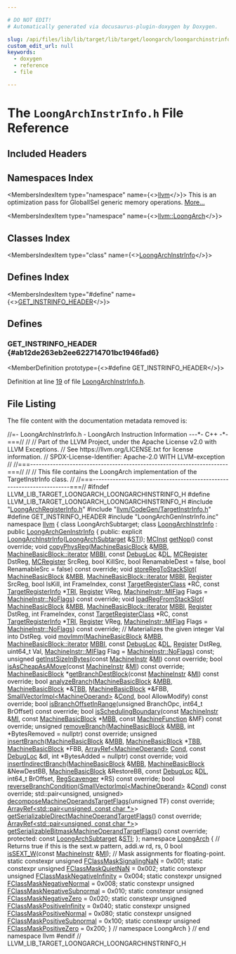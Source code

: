 ```yaml
---

# DO NOT EDIT!
# Automatically generated via docusaurus-plugin-doxygen by Doxygen.

slug: /api/files/lib/lib/target/lib/target/loongarch/loongarchinstrinfo-h
custom_edit_url: null
keywords:
  - doxygen
  - reference
  - file

---
```





# The `LoongArchInstrInfo.h` File Reference

<DoxygenPage pluginConfig={pluginConfig}>



## Included Headers

<IncludesList>
<IncludesListItem
  filePath="LoongArchRegisterInfo.h"
  permalink="/docs/api/files/lib/lib/target/lib/target/loongarch/loongarchregisterinfo-h"
  isLocal="true" />
<IncludesListItem
  filePath="llvm/CodeGen/TargetInstrInfo.h"
  permalink="/docs/api/files/include/include/llvm/include/llvm/codegen/targetinstrinfo-h"
  isLocal="true" />
<IncludesListItem
  filePath="LoongArchGenInstrInfo.inc"
  permalink=""
  isLocal="true" />
</IncludesList>

## Namespaces Index

<MembersIndex>

<MembersIndexItem
  type="namespace"
  name={<><a href="/docs/api/namespaces/llvm">llvm</a></>}>
This is an optimization pass for GlobalISel generic memory operations. <a href="/docs/api/namespaces/llvm/#details">More...</a>
</MembersIndexItem>

<MembersIndexItem
  type="namespace"
  name={<><a href="/docs/api/namespaces/llvm/loongarch">llvm::LoongArch</a></>}>
</MembersIndexItem>

</MembersIndex>

## Classes Index

<MembersIndex>

<MembersIndexItem
  type="class"
  name={<><a href="/docs/api/classes/llvm/loongarchinstrinfo">LoongArchInstrInfo</a></>}>
</MembersIndexItem>

</MembersIndex>

## Defines Index

<MembersIndex>

<MembersIndexItem
  type="#define"
  name={<><a href="#ab12de263eb2ee622714701bc1946fad6">GET&#95;INSTRINFO&#95;HEADER</a></>}>
</MembersIndexItem>

</MembersIndex>


<SectionDefinition>

## Defines

### GET&#95;INSTRINFO&#95;HEADER {#ab12de263eb2ee622714701bc1946fad6}

<MemberDefinition
  prototype={<>#define GET&#95;INSTRINFO&#95;HEADER</>}>

Definition at line <a href="#l00019">19</a> of file <a href="/docs/api/files/lib/lib/target/lib/target/loongarch/loongarchinstrinfo-h">LoongArchInstrInfo.h</a>.
</MemberDefinition>

</SectionDefinition>

## File Listing

The file content with the documentation metadata removed is:

<ProgramListing>

<Link id="l00001" /><CodeLine lineNumber="1"><span class="doxyHighlightComment">//=- LoongArchInstrInfo.h - LoongArch Instruction Information ---&#42;- C++ -&#42;-===//</span></CodeLine>
<Link id="l00002" /><CodeLine lineNumber="2"><span class="doxyHighlightComment">//</span></CodeLine>
<Link id="l00003" /><CodeLine lineNumber="3"><span class="doxyHighlightComment">// Part of the LLVM Project, under the Apache License v2.0 with LLVM Exceptions.</span></CodeLine>
<Link id="l00004" /><CodeLine lineNumber="4"><span class="doxyHighlightComment">// See https://llvm.org/LICENSE.txt for license information.</span></CodeLine>
<Link id="l00005" /><CodeLine lineNumber="5"><span class="doxyHighlightComment">// SPDX-License-Identifier: Apache-2.0 WITH LLVM-exception</span></CodeLine>
<Link id="l00006" /><CodeLine lineNumber="6"><span class="doxyHighlightComment">//</span></CodeLine>
<Link id="l00007" /><CodeLine lineNumber="7"><span class="doxyHighlightComment">//===----------------------------------------------------------------------===//</span></CodeLine>
<Link id="l00008" /><CodeLine lineNumber="8"><span class="doxyHighlightComment">//</span></CodeLine>
<Link id="l00009" /><CodeLine lineNumber="9"><span class="doxyHighlightComment">// This file contains the LoongArch implementation of the TargetInstrInfo class.</span></CodeLine>
<Link id="l00010" /><CodeLine lineNumber="10"><span class="doxyHighlightComment">//</span></CodeLine>
<Link id="l00011" /><CodeLine lineNumber="11"><span class="doxyHighlightComment">//===----------------------------------------------------------------------===//</span></CodeLine>
<Link id="l00012" /><CodeLine lineNumber="12"></CodeLine>
<Link id="l00013" /><CodeLine lineNumber="13"><span class="doxyHighlightPreprocessor">#ifndef LLVM&#95;LIB&#95;TARGET&#95;LOONGARCH&#95;LOONGARCHINSTRINFO&#95;H</span></CodeLine>
<Link id="l00014" /><CodeLine lineNumber="14"><span class="doxyHighlightPreprocessor">#define LLVM&#95;LIB&#95;TARGET&#95;LOONGARCH&#95;LOONGARCHINSTRINFO&#95;H</span></CodeLine>
<Link id="l00015" /><CodeLine lineNumber="15"></CodeLine>
<Link id="l00016" /><CodeLine lineNumber="16"><span class="doxyHighlightPreprocessor">#include &quot;<a href="/docs/api/files/lib/lib/target/lib/target/loongarch/loongarchregisterinfo-h">LoongArchRegisterInfo.h</a>&quot;</span></CodeLine>
<Link id="l00017" /><CodeLine lineNumber="17"><span class="doxyHighlightPreprocessor">#include &quot;<a href="/docs/api/files/include/include/llvm/include/llvm/codegen/targetinstrinfo-h">llvm/CodeGen/TargetInstrInfo.h</a>&quot;</span></CodeLine>
<Link id="l00018" /><CodeLine lineNumber="18"></CodeLine>
<Link id="l00019" /><CodeLine lineNumber="19" lineLink="#ab12de263eb2ee622714701bc1946fad6"><span class="doxyHighlightPreprocessor">#define GET&#95;INSTRINFO&#95;HEADER</span></CodeLine>
<Link id="l00020" /><CodeLine lineNumber="20"><span class="doxyHighlightPreprocessor">#include &quot;LoongArchGenInstrInfo.inc&quot;</span></CodeLine>
<Link id="l00021" /><CodeLine lineNumber="21"></CodeLine>
<Link id="l00022" /><CodeLine lineNumber="22"><span class="doxyHighlightKeyword">namespace </span><span class="doxyHighlight"><a href="/docs/api/namespaces/llvm">llvm</a> &#123;</span></CodeLine>
<Link id="l00023" /><CodeLine lineNumber="23"></CodeLine>
<Link id="l00024" /><CodeLine lineNumber="24"><span class="doxyHighlightKeyword">class </span><span class="doxyHighlight">LoongArchSubtarget;</span></CodeLine>
<Link id="l00025" /><CodeLine lineNumber="25"></CodeLine>
<Link id="l00026" /><CodeLine lineNumber="26" lineLink="/docs/api/classes/llvm/loongarchinstrinfo"><span class="doxyHighlightKeyword">class </span><span class="doxyHighlight"><a href="/docs/api/classes/llvm/loongarchinstrinfo/#a53a398d4085290ac86fad7f1aed178cd">LoongArchInstrInfo</a> : </span><span class="doxyHighlightKeyword">public</span><span class="doxyHighlight"> <a href="/docs/api/classes/loongarchgeninstrinfo">LoongArchGenInstrInfo</a> &#123;</span></CodeLine>
<Link id="l00027" /><CodeLine lineNumber="27"><span class="doxyHighlightKeyword">public</span><span class="doxyHighlight">:</span></CodeLine>
<Link id="l00028" /><CodeLine lineNumber="28"><span class="doxyHighlight">  </span><span class="doxyHighlightKeyword">explicit</span><span class="doxyHighlight"> <a href="/docs/api/classes/llvm/loongarchinstrinfo/#a53a398d4085290ac86fad7f1aed178cd">LoongArchInstrInfo</a>(<a href="/docs/api/classes/llvm/loongarchsubtarget">LoongArchSubtarget</a> &amp;<a href="/docs/api/classes/llvm/loongarchinstrinfo/#a21d8167d5d8e2f0654478e251b36ba62">STI</a>);</span></CodeLine>
<Link id="l00029" /><CodeLine lineNumber="29"></CodeLine>
<Link id="l00030" /><CodeLine lineNumber="30"><span class="doxyHighlight">  <a href="/docs/api/classes/llvm/mcinst">MCInst</a> <a href="/docs/api/classes/llvm/loongarchinstrinfo/#a65cef9ee9bfa5c5549b3b3758b6247f6">getNop</a>() </span><span class="doxyHighlightKeyword">const override</span><span class="doxyHighlight">;</span></CodeLine>
<Link id="l00031" /><CodeLine lineNumber="31"></CodeLine>
<Link id="l00032" /><CodeLine lineNumber="32"><span class="doxyHighlight">  </span><span class="doxyHighlightKeywordType">void</span><span class="doxyHighlight"> <a href="/docs/api/classes/llvm/loongarchinstrinfo/#a759a3354d37a7d694ba126ace98547f0">copyPhysReg</a>(<a href="/docs/api/classes/llvm/machinebasicblock">MachineBasicBlock</a> &amp;<a href="/docs/api/files/lib/lib/target/lib/target/arm/armslshardening-cpp/#a5958512eae2979bd2eb383977996a600">MBB</a>, <a href="/docs/api/classes/llvm/machinebasicblock/#ae34c996b58df9b9ce6695a0c8b70c533">MachineBasicBlock::iterator</a> <a href="/docs/api/files/lib/lib/target/lib/target/arm/armslshardening-cpp/#ad5f691fdc1a09aaf6df5fef958b35a3d">MBBI</a>,</span></CodeLine>
<Link id="l00033" /><CodeLine lineNumber="33"><span class="doxyHighlight">                   </span><span class="doxyHighlightKeyword">const</span><span class="doxyHighlight"> <a href="/docs/api/classes/llvm/debugloc">DebugLoc</a> &amp;<a href="/docs/api/files/lib/lib/target/lib/target/arm/armslshardening-cpp/#ad467c4ab9119043f9b7750ab986be61a">DL</a>, <a href="/docs/api/classes/llvm/mcregister">MCRegister</a> DstReg, <a href="/docs/api/classes/llvm/mcregister">MCRegister</a> SrcReg,</span></CodeLine>
<Link id="l00034" /><CodeLine lineNumber="34"><span class="doxyHighlight">                   </span><span class="doxyHighlightKeywordType">bool</span><span class="doxyHighlight"> KillSrc, </span><span class="doxyHighlightKeywordType">bool</span><span class="doxyHighlight"> RenamableDest = </span><span class="doxyHighlightKeyword">false</span><span class="doxyHighlight">,</span></CodeLine>
<Link id="l00035" /><CodeLine lineNumber="35"><span class="doxyHighlight">                   </span><span class="doxyHighlightKeywordType">bool</span><span class="doxyHighlight"> RenamableSrc = </span><span class="doxyHighlightKeyword">false</span><span class="doxyHighlight">) </span><span class="doxyHighlightKeyword">const override</span><span class="doxyHighlight">;</span></CodeLine>
<Link id="l00036" /><CodeLine lineNumber="36"></CodeLine>
<Link id="l00037" /><CodeLine lineNumber="37"><span class="doxyHighlight">  </span><span class="doxyHighlightKeywordType">void</span><span class="doxyHighlight"> <a href="/docs/api/classes/llvm/loongarchinstrinfo/#aed611129b85082f7e6459907b50a8cd5">storeRegToStackSlot</a>(</span></CodeLine>
<Link id="l00038" /><CodeLine lineNumber="38"><span class="doxyHighlight">      <a href="/docs/api/classes/llvm/machinebasicblock">MachineBasicBlock</a> &amp;<a href="/docs/api/files/lib/lib/target/lib/target/arm/armslshardening-cpp/#a5958512eae2979bd2eb383977996a600">MBB</a>, <a href="/docs/api/classes/llvm/machinebasicblock/#ae34c996b58df9b9ce6695a0c8b70c533">MachineBasicBlock::iterator</a> <a href="/docs/api/files/lib/lib/target/lib/target/arm/armslshardening-cpp/#ad5f691fdc1a09aaf6df5fef958b35a3d">MBBI</a>, <a href="/docs/api/classes/llvm/register">Register</a> SrcReg,</span></CodeLine>
<Link id="l00039" /><CodeLine lineNumber="39"><span class="doxyHighlight">      </span><span class="doxyHighlightKeywordType">bool</span><span class="doxyHighlight"> IsKill, </span><span class="doxyHighlightKeywordType">int</span><span class="doxyHighlight"> FrameIndex, </span><span class="doxyHighlightKeyword">const</span><span class="doxyHighlight"> <a href="/docs/api/classes/llvm/targetregisterclass">TargetRegisterClass</a> &#42;RC,</span></CodeLine>
<Link id="l00040" /><CodeLine lineNumber="40"><span class="doxyHighlight">      </span><span class="doxyHighlightKeyword">const</span><span class="doxyHighlight"> <a href="/docs/api/classes/llvm/targetregisterinfo">TargetRegisterInfo</a> &#42;<a href="/docs/api/files/lib/lib/codegen/machinesink-cpp/#a0f36ed1bc17fc1aa97fe291c439a0698">TRI</a>, <a href="/docs/api/classes/llvm/register">Register</a> VReg,</span></CodeLine>
<Link id="l00041" /><CodeLine lineNumber="41"><span class="doxyHighlight">      <a href="/docs/api/classes/llvm/machineinstr/#aafacf84de1cb994a92dc045f4aa1d518">MachineInstr::MIFlag</a> Flags = <a href="/docs/api/classes/llvm/machineinstr/#aafacf84de1cb994a92dc045f4aa1d518a75967179a013c48b7d5b1690cb0b47cc">MachineInstr::NoFlags</a>) </span><span class="doxyHighlightKeyword">const override</span><span class="doxyHighlight">;</span></CodeLine>
<Link id="l00042" /><CodeLine lineNumber="42"><span class="doxyHighlight">  </span><span class="doxyHighlightKeywordType">void</span><span class="doxyHighlight"> <a href="/docs/api/classes/llvm/loongarchinstrinfo/#afa83048a6e09247f7f6310ffc0681909">loadRegFromStackSlot</a>(</span></CodeLine>
<Link id="l00043" /><CodeLine lineNumber="43"><span class="doxyHighlight">      <a href="/docs/api/classes/llvm/machinebasicblock">MachineBasicBlock</a> &amp;<a href="/docs/api/files/lib/lib/target/lib/target/arm/armslshardening-cpp/#a5958512eae2979bd2eb383977996a600">MBB</a>, <a href="/docs/api/classes/llvm/machinebasicblock/#ae34c996b58df9b9ce6695a0c8b70c533">MachineBasicBlock::iterator</a> <a href="/docs/api/files/lib/lib/target/lib/target/arm/armslshardening-cpp/#ad5f691fdc1a09aaf6df5fef958b35a3d">MBBI</a>, <a href="/docs/api/classes/llvm/register">Register</a> DstReg,</span></CodeLine>
<Link id="l00044" /><CodeLine lineNumber="44"><span class="doxyHighlight">      </span><span class="doxyHighlightKeywordType">int</span><span class="doxyHighlight"> FrameIndex, </span><span class="doxyHighlightKeyword">const</span><span class="doxyHighlight"> <a href="/docs/api/classes/llvm/targetregisterclass">TargetRegisterClass</a> &#42;RC,</span></CodeLine>
<Link id="l00045" /><CodeLine lineNumber="45"><span class="doxyHighlight">      </span><span class="doxyHighlightKeyword">const</span><span class="doxyHighlight"> <a href="/docs/api/classes/llvm/targetregisterinfo">TargetRegisterInfo</a> &#42;<a href="/docs/api/files/lib/lib/codegen/machinesink-cpp/#a0f36ed1bc17fc1aa97fe291c439a0698">TRI</a>, <a href="/docs/api/classes/llvm/register">Register</a> VReg,</span></CodeLine>
<Link id="l00046" /><CodeLine lineNumber="46"><span class="doxyHighlight">      <a href="/docs/api/classes/llvm/machineinstr/#aafacf84de1cb994a92dc045f4aa1d518">MachineInstr::MIFlag</a> Flags = <a href="/docs/api/classes/llvm/machineinstr/#aafacf84de1cb994a92dc045f4aa1d518a75967179a013c48b7d5b1690cb0b47cc">MachineInstr::NoFlags</a>) </span><span class="doxyHighlightKeyword">const override</span><span class="doxyHighlight">;</span></CodeLine>
<Link id="l00047" /><CodeLine lineNumber="47"></CodeLine>
<Link id="l00048" /><CodeLine lineNumber="48"><span class="doxyHighlight">  </span><span class="doxyHighlightComment">// Materializes the given integer Val into DstReg.</span></CodeLine>
<Link id="l00049" /><CodeLine lineNumber="49"><span class="doxyHighlight">  </span><span class="doxyHighlightKeywordType">void</span><span class="doxyHighlight"> <a href="/docs/api/classes/llvm/loongarchinstrinfo/#a7444176eeeddb4d660fb6a84629abcc4">movImm</a>(<a href="/docs/api/classes/llvm/machinebasicblock">MachineBasicBlock</a> &amp;<a href="/docs/api/files/lib/lib/target/lib/target/arm/armslshardening-cpp/#a5958512eae2979bd2eb383977996a600">MBB</a>, <a href="/docs/api/classes/llvm/machinebasicblock/#ae34c996b58df9b9ce6695a0c8b70c533">MachineBasicBlock::iterator</a> <a href="/docs/api/files/lib/lib/target/lib/target/arm/armslshardening-cpp/#ad5f691fdc1a09aaf6df5fef958b35a3d">MBBI</a>,</span></CodeLine>
<Link id="l00050" /><CodeLine lineNumber="50"><span class="doxyHighlight">              </span><span class="doxyHighlightKeyword">const</span><span class="doxyHighlight"> <a href="/docs/api/classes/llvm/debugloc">DebugLoc</a> &amp;<a href="/docs/api/files/lib/lib/target/lib/target/arm/armslshardening-cpp/#ad467c4ab9119043f9b7750ab986be61a">DL</a>, <a href="/docs/api/classes/llvm/register">Register</a> DstReg, uint64&#95;t Val,</span></CodeLine>
<Link id="l00051" /><CodeLine lineNumber="51"><span class="doxyHighlight">              <a href="/docs/api/classes/llvm/machineinstr/#aafacf84de1cb994a92dc045f4aa1d518">MachineInstr::MIFlag</a> Flag = <a href="/docs/api/classes/llvm/machineinstr/#aafacf84de1cb994a92dc045f4aa1d518a75967179a013c48b7d5b1690cb0b47cc">MachineInstr::NoFlags</a>) </span><span class="doxyHighlightKeyword">const</span><span class="doxyHighlight">;</span></CodeLine>
<Link id="l00052" /><CodeLine lineNumber="52"></CodeLine>
<Link id="l00053" /><CodeLine lineNumber="53"><span class="doxyHighlight">  </span><span class="doxyHighlightKeywordType">unsigned</span><span class="doxyHighlight"> <a href="/docs/api/classes/llvm/loongarchinstrinfo/#ae4bbae04e39720c0cdd662233f32613d">getInstSizeInBytes</a>(</span><span class="doxyHighlightKeyword">const</span><span class="doxyHighlight"> <a href="/docs/api/classes/llvm/machineinstr">MachineInstr</a> &amp;<a href="/docs/api/files/lib/lib/codegen/lib/codegen/globalisel/irtranslator-cpp/#abe44dfdea65b4f7e11e0a608ab708b76">MI</a>) </span><span class="doxyHighlightKeyword">const override</span><span class="doxyHighlight">;</span></CodeLine>
<Link id="l00054" /><CodeLine lineNumber="54"></CodeLine>
<Link id="l00055" /><CodeLine lineNumber="55"><span class="doxyHighlight">  </span><span class="doxyHighlightKeywordType">bool</span><span class="doxyHighlight"> <a href="/docs/api/classes/llvm/loongarchinstrinfo/#a511c891e4ab14d75209124f166ba47dc">isAsCheapAsAMove</a>(</span><span class="doxyHighlightKeyword">const</span><span class="doxyHighlight"> <a href="/docs/api/classes/llvm/machineinstr">MachineInstr</a> &amp;<a href="/docs/api/files/lib/lib/codegen/lib/codegen/globalisel/irtranslator-cpp/#abe44dfdea65b4f7e11e0a608ab708b76">MI</a>) </span><span class="doxyHighlightKeyword">const override</span><span class="doxyHighlight">;</span></CodeLine>
<Link id="l00056" /><CodeLine lineNumber="56"></CodeLine>
<Link id="l00057" /><CodeLine lineNumber="57"><span class="doxyHighlight">  <a href="/docs/api/classes/llvm/machinebasicblock">MachineBasicBlock</a> &#42;<a href="/docs/api/classes/llvm/loongarchinstrinfo/#aeda59437eb5a148597b071d67e1062c1">getBranchDestBlock</a>(</span><span class="doxyHighlightKeyword">const</span><span class="doxyHighlight"> <a href="/docs/api/classes/llvm/machineinstr">MachineInstr</a> &amp;<a href="/docs/api/files/lib/lib/codegen/lib/codegen/globalisel/irtranslator-cpp/#abe44dfdea65b4f7e11e0a608ab708b76">MI</a>) </span><span class="doxyHighlightKeyword">const override</span><span class="doxyHighlight">;</span></CodeLine>
<Link id="l00058" /><CodeLine lineNumber="58"></CodeLine>
<Link id="l00059" /><CodeLine lineNumber="59"><span class="doxyHighlight">  </span><span class="doxyHighlightKeywordType">bool</span><span class="doxyHighlight"> <a href="/docs/api/classes/llvm/loongarchinstrinfo/#a37ba886cd5f499b4b09b37a6bf009f6c">analyzeBranch</a>(<a href="/docs/api/classes/llvm/machinebasicblock">MachineBasicBlock</a> &amp;<a href="/docs/api/files/lib/lib/target/lib/target/arm/armslshardening-cpp/#a5958512eae2979bd2eb383977996a600">MBB</a>, <a href="/docs/api/classes/llvm/machinebasicblock">MachineBasicBlock</a> &#42;&amp;<a href="/docs/api/files/lib/lib/target/lib/target/riscv/riscvredundantcopyelimination-cpp/#a1441f79530bc7f3a89118bb8067eac69">TBB</a>,</span></CodeLine>
<Link id="l00060" /><CodeLine lineNumber="60"><span class="doxyHighlight">                     <a href="/docs/api/classes/llvm/machinebasicblock">MachineBasicBlock</a> &#42;&amp;FBB,</span></CodeLine>
<Link id="l00061" /><CodeLine lineNumber="61"><span class="doxyHighlight">                     <a href="/docs/api/classes/llvm/smallvectorimpl">SmallVectorImpl&lt;MachineOperand&gt;</a> &amp;<a href="/docs/api/files/lib/lib/target/lib/target/riscv/riscvredundantcopyelimination-cpp/#a193847098793cdbab306803186676899">Cond</a>,</span></CodeLine>
<Link id="l00062" /><CodeLine lineNumber="62"><span class="doxyHighlight">                     </span><span class="doxyHighlightKeywordType">bool</span><span class="doxyHighlight"> AllowModify) </span><span class="doxyHighlightKeyword">const override</span><span class="doxyHighlight">;</span></CodeLine>
<Link id="l00063" /><CodeLine lineNumber="63"></CodeLine>
<Link id="l00064" /><CodeLine lineNumber="64"><span class="doxyHighlight">  </span><span class="doxyHighlightKeywordType">bool</span><span class="doxyHighlight"> <a href="/docs/api/classes/llvm/loongarchinstrinfo/#ab16941090ada5d86b3382916cd038eec">isBranchOffsetInRange</a>(</span><span class="doxyHighlightKeywordType">unsigned</span><span class="doxyHighlight"> BranchOpc,</span></CodeLine>
<Link id="l00065" /><CodeLine lineNumber="65"><span class="doxyHighlight">                             int64&#95;t BrOffset) </span><span class="doxyHighlightKeyword">const override</span><span class="doxyHighlight">;</span></CodeLine>
<Link id="l00066" /><CodeLine lineNumber="66"></CodeLine>
<Link id="l00067" /><CodeLine lineNumber="67"><span class="doxyHighlight">  </span><span class="doxyHighlightKeywordType">bool</span><span class="doxyHighlight"> <a href="/docs/api/classes/llvm/loongarchinstrinfo/#aa7bdfd429f78e266cde062d9adf4a155">isSchedulingBoundary</a>(</span><span class="doxyHighlightKeyword">const</span><span class="doxyHighlight"> <a href="/docs/api/classes/llvm/machineinstr">MachineInstr</a> &amp;<a href="/docs/api/files/lib/lib/codegen/lib/codegen/globalisel/irtranslator-cpp/#abe44dfdea65b4f7e11e0a608ab708b76">MI</a>,</span></CodeLine>
<Link id="l00068" /><CodeLine lineNumber="68"><span class="doxyHighlight">                            </span><span class="doxyHighlightKeyword">const</span><span class="doxyHighlight"> <a href="/docs/api/classes/llvm/machinebasicblock">MachineBasicBlock</a> &#42;<a href="/docs/api/files/lib/lib/target/lib/target/arm/armslshardening-cpp/#a5958512eae2979bd2eb383977996a600">MBB</a>,</span></CodeLine>
<Link id="l00069" /><CodeLine lineNumber="69"><span class="doxyHighlight">                            </span><span class="doxyHighlightKeyword">const</span><span class="doxyHighlight"> <a href="/docs/api/classes/llvm/machinefunction">MachineFunction</a> &amp;MF) </span><span class="doxyHighlightKeyword">const override</span><span class="doxyHighlight">;</span></CodeLine>
<Link id="l00070" /><CodeLine lineNumber="70"></CodeLine>
<Link id="l00071" /><CodeLine lineNumber="71"><span class="doxyHighlight">  </span><span class="doxyHighlightKeywordType">unsigned</span><span class="doxyHighlight"> <a href="/docs/api/classes/llvm/loongarchinstrinfo/#a6d345caab016de62a48f132b2e4acd22">removeBranch</a>(<a href="/docs/api/classes/llvm/machinebasicblock">MachineBasicBlock</a> &amp;<a href="/docs/api/files/lib/lib/target/lib/target/arm/armslshardening-cpp/#a5958512eae2979bd2eb383977996a600">MBB</a>,</span></CodeLine>
<Link id="l00072" /><CodeLine lineNumber="72"><span class="doxyHighlight">                        </span><span class="doxyHighlightKeywordType">int</span><span class="doxyHighlight"> &#42;BytesRemoved = </span><span class="doxyHighlightKeyword">nullptr</span><span class="doxyHighlight">) </span><span class="doxyHighlightKeyword">const override</span><span class="doxyHighlight">;</span></CodeLine>
<Link id="l00073" /><CodeLine lineNumber="73"></CodeLine>
<Link id="l00074" /><CodeLine lineNumber="74"><span class="doxyHighlight">  </span><span class="doxyHighlightKeywordType">unsigned</span><span class="doxyHighlight"> <a href="/docs/api/classes/llvm/loongarchinstrinfo/#a75708a12cbe3a8f421f759cbb0f070b7">insertBranch</a>(<a href="/docs/api/classes/llvm/machinebasicblock">MachineBasicBlock</a> &amp;<a href="/docs/api/files/lib/lib/target/lib/target/arm/armslshardening-cpp/#a5958512eae2979bd2eb383977996a600">MBB</a>, <a href="/docs/api/classes/llvm/machinebasicblock">MachineBasicBlock</a> &#42;<a href="/docs/api/files/lib/lib/target/lib/target/riscv/riscvredundantcopyelimination-cpp/#a1441f79530bc7f3a89118bb8067eac69">TBB</a>,</span></CodeLine>
<Link id="l00075" /><CodeLine lineNumber="75"><span class="doxyHighlight">                        <a href="/docs/api/classes/llvm/machinebasicblock">MachineBasicBlock</a> &#42;FBB, <a href="/docs/api/classes/llvm/arrayref">ArrayRef&lt;MachineOperand&gt;</a> <a href="/docs/api/files/lib/lib/target/lib/target/riscv/riscvredundantcopyelimination-cpp/#a193847098793cdbab306803186676899">Cond</a>,</span></CodeLine>
<Link id="l00076" /><CodeLine lineNumber="76"><span class="doxyHighlight">                        </span><span class="doxyHighlightKeyword">const</span><span class="doxyHighlight"> <a href="/docs/api/classes/llvm/debugloc">DebugLoc</a> &amp;dl,</span></CodeLine>
<Link id="l00077" /><CodeLine lineNumber="77"><span class="doxyHighlight">                        </span><span class="doxyHighlightKeywordType">int</span><span class="doxyHighlight"> &#42;BytesAdded = </span><span class="doxyHighlightKeyword">nullptr</span><span class="doxyHighlight">) </span><span class="doxyHighlightKeyword">const override</span><span class="doxyHighlight">;</span></CodeLine>
<Link id="l00078" /><CodeLine lineNumber="78"></CodeLine>
<Link id="l00079" /><CodeLine lineNumber="79"><span class="doxyHighlight">  </span><span class="doxyHighlightKeywordType">void</span><span class="doxyHighlight"> <a href="/docs/api/classes/llvm/loongarchinstrinfo/#a7a51fbf2432530ad72f0a3996b993a7f">insertIndirectBranch</a>(<a href="/docs/api/classes/llvm/machinebasicblock">MachineBasicBlock</a> &amp;<a href="/docs/api/files/lib/lib/target/lib/target/arm/armslshardening-cpp/#a5958512eae2979bd2eb383977996a600">MBB</a>,</span></CodeLine>
<Link id="l00080" /><CodeLine lineNumber="80"><span class="doxyHighlight">                            <a href="/docs/api/classes/llvm/machinebasicblock">MachineBasicBlock</a> &amp;NewDestBB,</span></CodeLine>
<Link id="l00081" /><CodeLine lineNumber="81"><span class="doxyHighlight">                            <a href="/docs/api/classes/llvm/machinebasicblock">MachineBasicBlock</a> &amp;RestoreBB, </span><span class="doxyHighlightKeyword">const</span><span class="doxyHighlight"> <a href="/docs/api/classes/llvm/debugloc">DebugLoc</a> &amp;<a href="/docs/api/files/lib/lib/target/lib/target/arm/armslshardening-cpp/#ad467c4ab9119043f9b7750ab986be61a">DL</a>,</span></CodeLine>
<Link id="l00082" /><CodeLine lineNumber="82"><span class="doxyHighlight">                            int64&#95;t BrOffset, <a href="/docs/api/classes/llvm/regscavenger">RegScavenger</a> &#42;RS) </span><span class="doxyHighlightKeyword">const override</span><span class="doxyHighlight">;</span></CodeLine>
<Link id="l00083" /><CodeLine lineNumber="83"></CodeLine>
<Link id="l00084" /><CodeLine lineNumber="84"><span class="doxyHighlight">  </span><span class="doxyHighlightKeywordType">bool</span></CodeLine>
<Link id="l00085" /><CodeLine lineNumber="85"><span class="doxyHighlight">  <a href="/docs/api/classes/llvm/loongarchinstrinfo/#a27c0e77b89ae8a2da1ce64edd83278fb">reverseBranchCondition</a>(<a href="/docs/api/classes/llvm/smallvectorimpl">SmallVectorImpl&lt;MachineOperand&gt;</a> &amp;<a href="/docs/api/files/lib/lib/target/lib/target/riscv/riscvredundantcopyelimination-cpp/#a193847098793cdbab306803186676899">Cond</a>) </span><span class="doxyHighlightKeyword">const override</span><span class="doxyHighlight">;</span></CodeLine>
<Link id="l00086" /><CodeLine lineNumber="86"></CodeLine>
<Link id="l00087" /><CodeLine lineNumber="87"><span class="doxyHighlight">  std::pair&lt;unsigned, unsigned&gt;</span></CodeLine>
<Link id="l00088" /><CodeLine lineNumber="88"><span class="doxyHighlight">  <a href="/docs/api/classes/llvm/loongarchinstrinfo/#a41ed03d96d23c5cfeb4ece8b0406d285">decomposeMachineOperandsTargetFlags</a>(</span><span class="doxyHighlightKeywordType">unsigned</span><span class="doxyHighlight"> TF) </span><span class="doxyHighlightKeyword">const override</span><span class="doxyHighlight">;</span></CodeLine>
<Link id="l00089" /><CodeLine lineNumber="89"></CodeLine>
<Link id="l00090" /><CodeLine lineNumber="90"><span class="doxyHighlight">  <a href="/docs/api/classes/llvm/arrayref">ArrayRef&lt;std::pair&lt;unsigned, const char &#42;&gt;</a>&gt;</span></CodeLine>
<Link id="l00091" /><CodeLine lineNumber="91"><span class="doxyHighlight">  <a href="/docs/api/classes/llvm/loongarchinstrinfo/#a68890b03ad1e4b3c4f0a6434912f2697">getSerializableDirectMachineOperandTargetFlags</a>() </span><span class="doxyHighlightKeyword">const override</span><span class="doxyHighlight">;</span></CodeLine>
<Link id="l00092" /><CodeLine lineNumber="92"></CodeLine>
<Link id="l00093" /><CodeLine lineNumber="93"><span class="doxyHighlight">  <a href="/docs/api/classes/llvm/arrayref">ArrayRef&lt;std::pair&lt;unsigned, const char &#42;&gt;</a>&gt;</span></CodeLine>
<Link id="l00094" /><CodeLine lineNumber="94"><span class="doxyHighlight">  <a href="/docs/api/classes/llvm/loongarchinstrinfo/#a0f9bbc0c3688c1cf4970a9f4c3d8cfc0">getSerializableBitmaskMachineOperandTargetFlags</a>() </span><span class="doxyHighlightKeyword">const override</span><span class="doxyHighlight">;</span></CodeLine>
<Link id="l00095" /><CodeLine lineNumber="95"></CodeLine>
<Link id="l00096" /><CodeLine lineNumber="96"><span class="doxyHighlightKeyword">protected</span><span class="doxyHighlight">:</span></CodeLine>
<Link id="l00097" /><CodeLine lineNumber="97" lineLink="/docs/api/classes/llvm/loongarchinstrinfo/#a21d8167d5d8e2f0654478e251b36ba62"><span class="doxyHighlight">  </span><span class="doxyHighlightKeyword">const</span><span class="doxyHighlight"> <a href="/docs/api/classes/llvm/loongarchsubtarget">LoongArchSubtarget</a> &amp;<a href="/docs/api/classes/llvm/loongarchinstrinfo/#a21d8167d5d8e2f0654478e251b36ba62">STI</a>;</span></CodeLine>
<Link id="l00098" /><CodeLine lineNumber="98"><span class="doxyHighlight">&#125;;</span></CodeLine>
<Link id="l00099" /><CodeLine lineNumber="99"></CodeLine>
<Link id="l00100" /><CodeLine lineNumber="100"><span class="doxyHighlightKeyword">namespace </span><span class="doxyHighlight"><a href="/docs/api/namespaces/llvm/loongarch">LoongArch</a> &#123;</span></CodeLine>
<Link id="l00101" /><CodeLine lineNumber="101"></CodeLine>
<Link id="l00102" /><CodeLine lineNumber="102"><span class="doxyHighlightComment">// Returns true if this is the sext.w pattern, addi.w rd, rs, 0</span></CodeLine>
<Link id="l00103" /><CodeLine lineNumber="103"><span class="doxyHighlightKeywordType">bool</span><span class="doxyHighlight"> <a href="/docs/api/namespaces/llvm/loongarch/#a53f1e18da798927bb536af39e1239530">isSEXT&#95;W</a>(</span><span class="doxyHighlightKeyword">const</span><span class="doxyHighlight"> <a href="/docs/api/classes/llvm/machineinstr">MachineInstr</a> &amp;<a href="/docs/api/files/lib/lib/codegen/lib/codegen/globalisel/irtranslator-cpp/#abe44dfdea65b4f7e11e0a608ab708b76">MI</a>);</span></CodeLine>
<Link id="l00104" /><CodeLine lineNumber="104"></CodeLine>
<Link id="l00105" /><CodeLine lineNumber="105"><span class="doxyHighlightComment">// Mask assignments for floating-point.</span></CodeLine>
<Link id="l00106" /><CodeLine lineNumber="106" lineLink="/docs/api/namespaces/llvm/loongarch/#a1d9cddc32081aa7e06b9df7f41de248b"><span class="doxyHighlightKeyword">static</span><span class="doxyHighlight"> </span><span class="doxyHighlightKeyword">constexpr</span><span class="doxyHighlight"> </span><span class="doxyHighlightKeywordType">unsigned</span><span class="doxyHighlight"> <a href="/docs/api/namespaces/llvm/loongarch/#a1d9cddc32081aa7e06b9df7f41de248b">FClassMaskSignalingNaN</a> = 0x001;</span></CodeLine>
<Link id="l00107" /><CodeLine lineNumber="107" lineLink="/docs/api/namespaces/llvm/loongarch/#aa97f46d695c8c112c23b5eb3c702f78e"><span class="doxyHighlightKeyword">static</span><span class="doxyHighlight"> </span><span class="doxyHighlightKeyword">constexpr</span><span class="doxyHighlight"> </span><span class="doxyHighlightKeywordType">unsigned</span><span class="doxyHighlight"> <a href="/docs/api/namespaces/llvm/loongarch/#aa97f46d695c8c112c23b5eb3c702f78e">FClassMaskQuietNaN</a> = 0x002;</span></CodeLine>
<Link id="l00108" /><CodeLine lineNumber="108" lineLink="/docs/api/namespaces/llvm/loongarch/#aaf06d9523a1e2b27258b6d79650753bd"><span class="doxyHighlightKeyword">static</span><span class="doxyHighlight"> </span><span class="doxyHighlightKeyword">constexpr</span><span class="doxyHighlight"> </span><span class="doxyHighlightKeywordType">unsigned</span><span class="doxyHighlight"> <a href="/docs/api/namespaces/llvm/loongarch/#aaf06d9523a1e2b27258b6d79650753bd">FClassMaskNegativeInfinity</a> = 0x004;</span></CodeLine>
<Link id="l00109" /><CodeLine lineNumber="109" lineLink="/docs/api/namespaces/llvm/loongarch/#a9b0acc9bb7b9804220406803b3af685f"><span class="doxyHighlightKeyword">static</span><span class="doxyHighlight"> </span><span class="doxyHighlightKeyword">constexpr</span><span class="doxyHighlight"> </span><span class="doxyHighlightKeywordType">unsigned</span><span class="doxyHighlight"> <a href="/docs/api/namespaces/llvm/loongarch/#a9b0acc9bb7b9804220406803b3af685f">FClassMaskNegativeNormal</a> = 0x008;</span></CodeLine>
<Link id="l00110" /><CodeLine lineNumber="110" lineLink="/docs/api/namespaces/llvm/loongarch/#a3767b4855b15f66c2ab441f173f6dca9"><span class="doxyHighlightKeyword">static</span><span class="doxyHighlight"> </span><span class="doxyHighlightKeyword">constexpr</span><span class="doxyHighlight"> </span><span class="doxyHighlightKeywordType">unsigned</span><span class="doxyHighlight"> <a href="/docs/api/namespaces/llvm/loongarch/#a3767b4855b15f66c2ab441f173f6dca9">FClassMaskNegativeSubnormal</a> = 0x010;</span></CodeLine>
<Link id="l00111" /><CodeLine lineNumber="111" lineLink="/docs/api/namespaces/llvm/loongarch/#a98264e85aeed721633d76420fc5aff07"><span class="doxyHighlightKeyword">static</span><span class="doxyHighlight"> </span><span class="doxyHighlightKeyword">constexpr</span><span class="doxyHighlight"> </span><span class="doxyHighlightKeywordType">unsigned</span><span class="doxyHighlight"> <a href="/docs/api/namespaces/llvm/loongarch/#a98264e85aeed721633d76420fc5aff07">FClassMaskNegativeZero</a> = 0x020;</span></CodeLine>
<Link id="l00112" /><CodeLine lineNumber="112" lineLink="/docs/api/namespaces/llvm/loongarch/#a7aaf02f8e17a3cc482c0a93845acd02e"><span class="doxyHighlightKeyword">static</span><span class="doxyHighlight"> </span><span class="doxyHighlightKeyword">constexpr</span><span class="doxyHighlight"> </span><span class="doxyHighlightKeywordType">unsigned</span><span class="doxyHighlight"> <a href="/docs/api/namespaces/llvm/loongarch/#a7aaf02f8e17a3cc482c0a93845acd02e">FClassMaskPositiveInfinity</a> = 0x040;</span></CodeLine>
<Link id="l00113" /><CodeLine lineNumber="113" lineLink="/docs/api/namespaces/llvm/loongarch/#ae3d7ddd3bd2f6ffb1b9ab6675295f96c"><span class="doxyHighlightKeyword">static</span><span class="doxyHighlight"> </span><span class="doxyHighlightKeyword">constexpr</span><span class="doxyHighlight"> </span><span class="doxyHighlightKeywordType">unsigned</span><span class="doxyHighlight"> <a href="/docs/api/namespaces/llvm/loongarch/#ae3d7ddd3bd2f6ffb1b9ab6675295f96c">FClassMaskPositiveNormal</a> = 0x080;</span></CodeLine>
<Link id="l00114" /><CodeLine lineNumber="114" lineLink="/docs/api/namespaces/llvm/loongarch/#af959e2432c694caed676cb67a5712715"><span class="doxyHighlightKeyword">static</span><span class="doxyHighlight"> </span><span class="doxyHighlightKeyword">constexpr</span><span class="doxyHighlight"> </span><span class="doxyHighlightKeywordType">unsigned</span><span class="doxyHighlight"> <a href="/docs/api/namespaces/llvm/loongarch/#af959e2432c694caed676cb67a5712715">FClassMaskPositiveSubnormal</a> = 0x100;</span></CodeLine>
<Link id="l00115" /><CodeLine lineNumber="115" lineLink="/docs/api/namespaces/llvm/loongarch/#af32c99fe79a96944302960d208f3249d"><span class="doxyHighlightKeyword">static</span><span class="doxyHighlight"> </span><span class="doxyHighlightKeyword">constexpr</span><span class="doxyHighlight"> </span><span class="doxyHighlightKeywordType">unsigned</span><span class="doxyHighlight"> <a href="/docs/api/namespaces/llvm/loongarch/#af32c99fe79a96944302960d208f3249d">FClassMaskPositiveZero</a> = 0x200;</span></CodeLine>
<Link id="l00116" /><CodeLine lineNumber="116"><span class="doxyHighlight">&#125; </span><span class="doxyHighlightComment">// namespace LoongArch</span></CodeLine>
<Link id="l00117" /><CodeLine lineNumber="117"></CodeLine>
<Link id="l00118" /><CodeLine lineNumber="118"><span class="doxyHighlight">&#125; </span><span class="doxyHighlightComment">// end namespace llvm</span></CodeLine>
<Link id="l00119" /><CodeLine lineNumber="119"><span class="doxyHighlightPreprocessor">#endif </span><span class="doxyHighlightComment">// LLVM&#95;LIB&#95;TARGET&#95;LOONGARCH&#95;LOONGARCHINSTRINFO&#95;H</span></CodeLine>

</ProgramListing>


</DoxygenPage>
